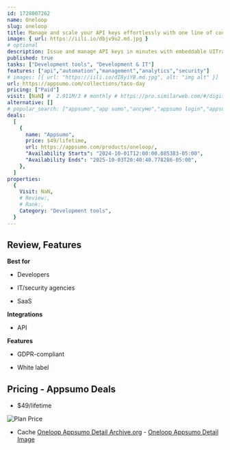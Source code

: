 ```yaml
---
id: 1728007262
name: Oneloop
slug: oneloop
title: Manage and scale your API keys effortlessly with one line of code
image: { url: https://iili.io/dbjv9u2.md.jpg }
# optional
description: Issue and manage API keys in minutes with embeddable UITrack usage, monetize, and secure your APIs with built-in tools
published: true
tasks: ["Development tools", "Development & IT"]
features: ["api","automation","management","analytics","security"]
# images: [{ url: "https://iili.io/dI8yiYB.md.jpg", alt: "img alt" }]
url: https://appsumo.com/collections/taco-day
pricing: ["Paid"]
visit: [NaN] #  2.911M/3 # monthly # https://pro.similarweb.com/#/digitalsuite/websiteanalysis/home
alternative: []
# popular_search: ["appsumo","app sumo","апсумо","appsumo login","appsumo affiliate","appsumo","app sumo","sendfox","mystrika","outscraper"]
deals:
  [
    {
      name: "Appsumo",
      price: $49/lifetime,
      url: https://appsumo.com/products/oneloop/,
      "Availability Starts": "2024-10-01T12:00:00.085383-05:00",
      "Availability Ends": "2025-10-03T20:40:40.778286-05:00",
    },
  ]
properties:
  {
    Visit: NaN,
    # Review:,
    # Rank:,
    Category: "Development tools",
  }
---
```


## Review, Features

 

**Best for**

- Developers

- IT/security agencies

- SaaS

**Integrations**

- API

**Features**

- GDPR-compliant

- White label

## Pricing - Appsumo Deals

- $49/lifetime

<Img src="https://iili.io/dbjmDKJ.png" alt="Plan Price" />

- Cache [Oneloop Appsumo Detail Archive.org](https://web.archive.org/web/*/https://appsumo.com/products/oneloop/) - [Oneloop Appsumo Detail Image](https://iili.io/dbjpnHl.png)
